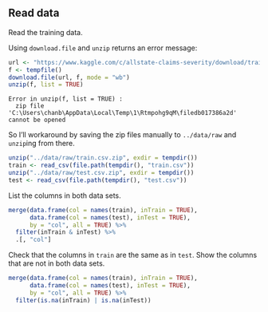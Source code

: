 ## Read data

Read the training data.

Using `download.file` and `unzip` returns an error message:

```r
url <- "https://www.kaggle.com/c/allstate-claims-severity/download/train.csv.zip"
f <- tempfile()
download.file(url, f, mode = "wb")
unzip(f, list = TRUE)
```

```
Error in unzip(f, list = TRUE) : 
  zip file 'C:\Users\chanb\AppData\Local\Temp\1\Rtmpohg9qM\filedb017386a2d' cannot be opened
```

So I'll workaround by saving the zip files manually to `../data/raw` and `unzip`ing from there.

```r
unzip("../data/raw/train.csv.zip", exdir = tempdir())
train <- read_csv(file.path(tempdir(), "train.csv"))
unzip("../data/raw/test.csv.zip", exdir = tempdir())
test <- read_csv(file.path(tempdir(), "test.csv"))
```

List the columns in both data sets.

```r
merge(data.frame(col = names(train), inTrain = TRUE),
      data.frame(col = names(test), inTest = TRUE),
      by = "col", all = TRUE) %>%
  filter(inTrain & inTest) %>%
  .[, "col"]
```

Check that the columns in `train` are the same as in `test`.
Show the columns that are not in both data sets.

```r
merge(data.frame(col = names(train), inTrain = TRUE),
      data.frame(col = names(test), inTest = TRUE),
      by = "col", all = TRUE) %>%
  filter(is.na(inTrain) | is.na(inTest))
```
